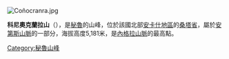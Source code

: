 [[Image:Coñocranra.jpg|right]]
{{Coord|8|50|35|S|78|0|23|W|display=title}}

'''科尼奧克蘭拉山'''（{{lang-es|Coñocranra}}），是[[秘魯|秘魯]]的山峰，位於該國北部[[安卡什地區|安卡什地區]]的[[桑塔省|桑塔省]]，屬於[[安第斯山脈|安第斯山脈]]的一部分，海拔高度5,181米，是[[內格拉山脈|內格拉山脈]]的最高點。

{{Peru-geo-stub}}
[[Category:秘魯山峰|Category:秘魯山峰]]
